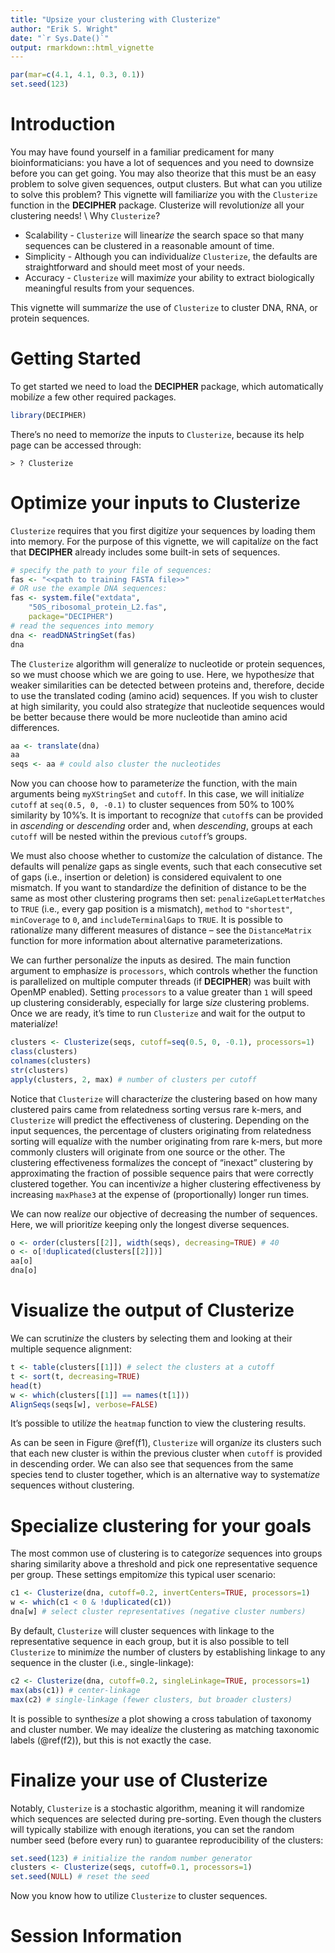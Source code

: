 ```yaml
---
title: "Upsize your clustering with Clusterize"
author: "Erik S. Wright"
date: "`r Sys.Date()`"
output: rmarkdown::html_vignette
---
```



```r
par(mar=c(4.1, 4.1, 0.3, 0.1))
set.seed(123)
```


# Introduction



You may have found yourself in a familiar predicament for many bioinformaticians: you have a lot of sequences and you need to downsize before you can get going. You may also theorize that this must be an easy problem to solve  given sequences, output clusters. But what can you utilize to solve this problem? This vignette will familiar*ize* you with the `Clusterize` function in the **DECIPHER** package. Clusterize will revolution*ize* all your clustering needs!
\\
Why `Clusterize`?

* Scalability - `Clusterize` will linear*ize* the search space so that many sequences can be clustered in a reasonable amount of time.
* Simplicity - Although you can individual*ize* `Clusterize`, the defaults are straightforward and should meet most of your needs.
* Accuracy - `Clusterize` will maxim*ize* your ability to extract biologically meaningful results from your sequences.


This vignette will summar*ize* the use of `Clusterize` to cluster DNA, RNA, or protein sequences.


# Getting Started



To get started we need to load the **DECIPHER** package, which automatically mobil*ize* a few other required packages.

```r
library(DECIPHER)
```

There's no need to memor*ize* the inputs to `Clusterize`, because its help page can be accessed through:


```
> ? Clusterize
```



# Optimize your inputs to Clusterize


`Clusterize` requires that you first digit*ize* your sequences by loading them into memory. For the purpose of this vignette, we will capital*ize* on the fact that **DECIPHER** already includes some built-in sets of sequences.

```r
# specify the path to your file of sequences:
fas <- "<<path to training FASTA file>>"
# OR use the example DNA sequences:
fas <- system.file("extdata",
	"50S_ribosomal_protein_L2.fas",
	package="DECIPHER")
# read the sequences into memory
dna <- readDNAStringSet(fas)
dna
```

The `Clusterize` algorithm will general*ize* to nucleotide or protein sequences, so we must choose which we are going to use. Here, we hypothes*ize* that weaker similarities can be detected between proteins and, therefore, decide to use the translated coding (amino acid) sequences. If you wish to cluster at high similarity, you could also strateg*ize* that nucleotide sequences would be better because there would be more nucleotide than amino acid differences.

```r
aa <- translate(dna)
aa
seqs <- aa # could also cluster the nucleotides
```

Now you can choose how to parameter*ize* the function, with the main arguments being `myXStringSet` and `cutoff`. In this case, we will initial*ize* `cutoff` at `seq(0.5, 0, -0.1)` to cluster sequences from 50% to 100% similarity by 10%'s. It is important to recogn*ize* that `cutoff`s can be provided in *ascending* or *descending* order and, when *descending*, groups at each `cutoff` will be nested within the previous `cutoff`'s groups.

We must also choose whether to custom*ize* the calculation of distance. The defaults will penal*ize* gaps as single events, such that each consecutive set of gaps (i.e., insertion or deletion) is considered equivalent to one mismatch. If you want to standard*ize* the definition of distance to be the same as most other clustering programs then set: `penalizeGapLetterMatches` to `TRUE` (i.e., every gap position is a mismatch), `method` to `"shortest"`, `minCoverage` to `0`, and `includeTerminalGaps` to `TRUE`. It is possible to rational*ize* many different measures of distance -- see the `DistanceMatrix` function for more information about alternative parameterizations.

We can further personal*ize* the inputs as desired. The main function argument to emphas*ize* is `processors`, which controls whether the function is parallelized on multiple computer threads (if **DECIPHER**) was built with OpenMP enabled). Setting `processors` to a value greater than `1` will speed up clustering considerably, especially for large s*ize* clustering problems. Once we are ready, it's time to run `Clusterize` and wait for the output to material*ize*!

```r
clusters <- Clusterize(seqs, cutoff=seq(0.5, 0, -0.1), processors=1)
class(clusters)
colnames(clusters)
str(clusters)
apply(clusters, 2, max) # number of clusters per cutoff
```

Notice that `Clusterize` will character*ize* the clustering based on how many clustered pairs came from relatedness sorting versus rare k-mers, and `Clusterize` will predict the effectiveness of clustering. Depending on the input sequences, the percentage of clusters originating from relatedness sorting will equal*ize* with the number originating from rare k-mers, but more commonly clusters will originate from one source or the other. The clustering effectiveness formal*ize*s the concept of "inexact" clustering by approximating the fraction of possible sequence pairs that were correctly clustered together. You can incentiv*ize* a higher clustering effectiveness by increasing `maxPhase3` at the expense of (proportionally) longer run times.

We can now real*ize* our objective of decreasing the number of sequences. Here, we will priorit*ize* keeping only the longest diverse sequences.

```r
o <- order(clusters[[2]], width(seqs), decreasing=TRUE) # 40
o <- o[!duplicated(clusters[[2]])]
aa[o]
dna[o]
```


# Visualize the output of Clusterize

We can scrutin*ize* the clusters by selecting them and looking at their multiple sequence alignment:

```r
t <- table(clusters[[1]]) # select the clusters at a cutoff
t <- sort(t, decreasing=TRUE)
head(t)
w <- which(clusters[[1]] == names(t[1]))
AlignSeqs(seqs[w], verbose=FALSE)
```

It's possible to util*ize* the `heatmap` function to view the clustering results.

\begin{centerfig}
```r
aligned_seqs <- AlignSeqs(seqs, verbose=FALSE)
d <- DistanceMatrix(aligned_seqs, verbose=FALSE)
tree <- TreeLine(myDistMatrix=d, method="UPGMA", verbose=FALSE)
heatmap(as.matrix(clusters), scale="column", Colv=NA, Rowv=tree)
```
\caption{ {#f1} Visualization of the clustering.}
\end{centerfig}

As can be seen in Figure \@ref(f1), `Clusterize` will organ*ize* its clusters such that each new cluster is within the previous cluster when `cutoff` is provided in descending order. We can also see that sequences from the same species tend to cluster together, which is an alternative way to systemat*ize* sequences without clustering.

\clearpage


# Specialize clustering for your goals


The most common use of clustering is to categor*ize* sequences into groups sharing similarity above a threshold and pick one representative sequence per group. These settings empitom*ize* this typical user scenario:

```r
c1 <- Clusterize(dna, cutoff=0.2, invertCenters=TRUE, processors=1)
w <- which(c1 < 0 & !duplicated(c1))
dna[w] # select cluster representatives (negative cluster numbers)
```

By default, `Clusterize` will cluster sequences with linkage to the representative sequence in each group, but it is also possible to tell `Clusterize` to minim*ize* the number of clusters by establishing linkage to any sequence in the cluster (i.e., single-linkage):

```r
c2 <- Clusterize(dna, cutoff=0.2, singleLinkage=TRUE, processors=1)
max(abs(c1)) # center-linkage
max(c2) # single-linkage (fewer clusters, but broader clusters)
```

It is possible to synthes*ize* a plot showing a cross tabulation of taxonomy and cluster number. We may ideal*ize* the clustering as matching taxonomic labels (\@ref(f2)), but this is not exactly the case.

\begin{centerfig}
```r
genus <- sapply(strsplit(names(dna), " "), `[`, 1)
t <- table(genus, c2[[1]])
heatmap(sqrt(t), scale="none", Rowv=NA, col=hcl.colors(100))
```
\caption{ {#f2} Another visualization of the clustering.}
\end{centerfig}

\clearpage


# Finalize your use of Clusterize

Notably, `Clusterize` is a stochastic algorithm, meaning it will randomize which sequences are selected during pre-sorting. Even though the clusters will typically stabilize with enough iterations, you can set the random number seed (before every run) to guarantee reproducibility of the clusters:

```r
set.seed(123) # initialize the random number generator
clusters <- Clusterize(seqs, cutoff=0.1, processors=1)
set.seed(NULL) # reset the seed
```

Now you know how to utilize `Clusterize` to cluster sequences.

# Session Information

